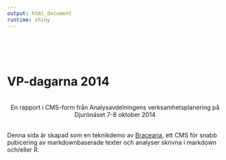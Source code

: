 ```yaml
---
output: html_document
runtime: shiny
---
```


<br/><br/><br/>

# VP-dagarna 2014

<br/><center>En rapport i CMS-form från Analysavdelningens verksamhetsplanering på Djurönäset 7-8 oktober 2014</center>

<br/>Denna sida är skapad som en teknikdemo av [Braceana](http://github.com/lchansson/braceana), ett CMS för snabb pubicering av markdownbaserade texter och analyser skrivna i markdown och/eller R.